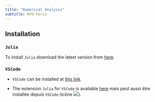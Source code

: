 ```yaml
---
title: "Numerical Analysis"
subtitle: NYU Paris
---
```


## Installation

### `Julia`

To install `Julia` download the latest version from [here](https://julialang.org/downloads).

### `VSCode`

- `VSCode` can be installed at [this link](https://code.visualstudio.com/).

- The extension `Julia` for `VSCode` is available [here](https://marketplace.visualstudio.com/items?itemName=julialang.language-julia) mais peut aussi être installée depuis `VSCode` (icône ![](logo_ext_vscode.png)).
